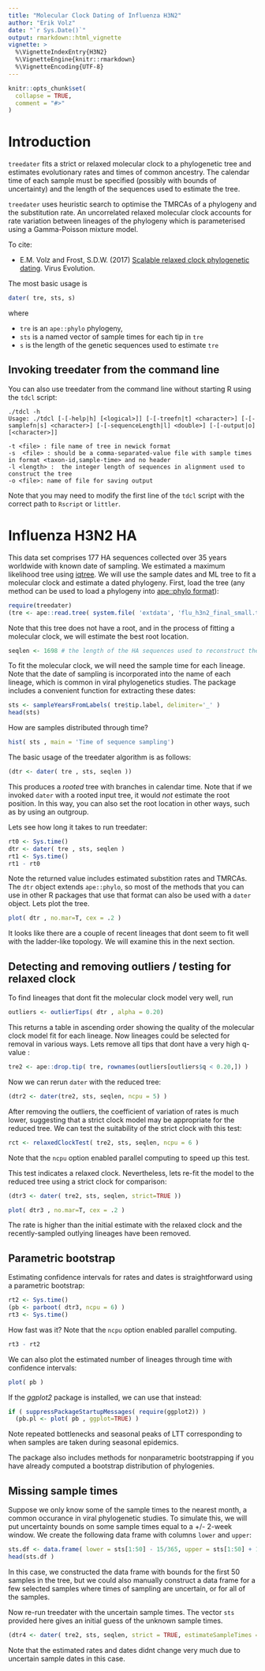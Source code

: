 ```yaml
---
title: "Molecular Clock Dating of Influenza H3N2"
author: "Erik Volz"
date: "`r Sys.Date()`"
output: rmarkdown::html_vignette
vignette: >
  %\VignetteIndexEntry{H3N2}
  %\VignetteEngine{knitr::rmarkdown}
  %\VignetteEncoding{UTF-8}
---
```


```r
knitr::opts_chunk$set(
  collapse = TRUE,
  comment = "#>"
)
```

# Introduction
`treedater` fits a strict or relaxed molecular clock to a phylogenetic tree and estimates evolutionary rates and times of common ancestry. The calendar time of each sample must be specified (possibly with bounds of uncertainty) and the length of the sequences used to estimate the tree. 

`treedater` uses heuristic search to optimise the TMRCAs of a phylogeny and the substitution rate. 
An uncorrelated relaxed molecular clock accounts for rate variation between lineages of the phylogeny which is parameterised using a Gamma-Poisson mixture model.

To cite:

* E.M. Volz and Frost, S.D.W. (2017) [Scalable relaxed clock phylogenetic dating](https://doi.org/10.1093/ve/vex025). Virus Evolution.

The most basic usage is 
```r
dater( tre, sts, s)
```

where 

* `tre` is an `ape::phylo` phylogeny, 
* `sts` is a named vector of sample times for each tip in `tre`
* `s` is the length of the genetic sequences used to estimate `tre`

## Invoking treedater from the command line

You can also use treedater from the command line without starting R using the `tdcl` script: 
```
./tdcl -h
Usage: ./tdcl [-[-help|h] [<logical>]] [-[-treefn|t] <character>] [-[-samplefn|s] <character>] [-[-sequenceLength|l] <double>] [-[-output|o] [<character>]]

-t <file> : file name of tree in newick format  
-s  <file> : should be a comma-separated-value file with sample times in format <taxon-id,sample-time> and no header
-l <length> :  the integer length of sequences in alignment used to construct the tree 
-o <file>: name of file for saving output 
```
Note that you may need to modify the first line of the `tdcl` script with the correct path to `Rscript` or `littler`.

# Influenza H3N2 HA 
This data set comprises 177 HA sequences collected over 35 years worldwide with known date of sampling.
We estimated a maximum likelihood tree using [iqtree](http://www.iqtree.org/). 
We will use the sample dates and ML tree to fit a molecular clock and estimate a dated phylogeny. 
First, load the tree (any method can be used to load a phylogeny into [ape::phylo format](http://ape-package.ird.fr/)): 

```r
require(treedater)
(tre <- ape::read.tree( system.file( 'extdata', 'flu_h3n2_final_small.treefile', package='treedater') ))
```
Note that this tree does not have a root, and in the process of fitting a molecular clock, we will estimate the best root location. 

```r
seqlen <- 1698 # the length of the HA sequences used to reconstruct the phylogeny
```

To fit the molecular clock, we will need the sample time for each lineage. 
Note that the date of sampling is incorporated into the name of each lineage, which is common in viral phylogenetics studies. 
The package includes a convenient function for extracting these dates:
```r
sts <- sampleYearsFromLabels( tre$tip.label, delimiter='_' )
head(sts)
```

How are samples distributed through time? 
```r
hist( sts , main = 'Time of sequence sampling') 
```

The basic usage of the treedater algorithm is as follows:
```r
(dtr <- dater( tre , sts, seqlen ))
```
This produces a *rooted* tree with branches in calendar time. Note that if we invoked `dater` with a rooted input tree, it would _not_ estimate the root position. In this way, you can also set the root location in other ways, such as by using an outgroup. 

Lets see how long it takes to run treedater:

```r
rt0 <- Sys.time()
dtr <- dater( tre , sts, seqlen )
rt1 <- Sys.time()
rt1 - rt0 
```

Note the returned value includes estimated substition rates and TMRCAs. 
The `dtr` object extends `ape::phylo`, so most of the methods that you can use in other R packages that use that format can also be used with a `dater` object. Lets plot the tree. 

```r
plot( dtr , no.mar=T, cex = .2 )
```

It looks like there are a couple of recent lineages that dont seem to fit well with the ladder-like topology. We will examine this in the next section. 



## Detecting and removing outliers / testing for relaxed clock
To find lineages that dont fit the molecular clock model very well, run

```r
outliers <- outlierTips( dtr , alpha = 0.20) 
```

This returns a table in ascending order showing the quality of the molecular clock model fit for each lineage.
Now lineages could be selected for removal in various ways. 
Lets remove all tips that dont have a very high q-value :

```r
tre2 <- ape::drop.tip( tre, rownames(outliers[outliers$q < 0.20,]) )
```

Now we can rerun `dater` with the reduced tree:

```r
(dtr2 <- dater(tre2, sts, seqlen, ncpu = 5) )
```

After removing the outliers, the coefficient of variation of rates is much lower, suggesting that a strict clock model may be appropriate for the reduced tree. We can test the suitability of the strict clock with this test: 


```r
rct <- relaxedClockTest( tre2, sts, seqlen, ncpu = 6 ) 
```

Note that the `ncpu` option enabled parallel computing to speed up this test. 

This test indicates a relaxed clock. 
Nevertheless, lets re-fit the model to the reduced tree using a strict clock for comparison:


```r
(dtr3 <- dater( tre2, sts, seqlen, strict=TRUE ))
```

```r
plot( dtr3 , no.mar=T, cex = .2 ) 
```

The rate is higher than the initial estimate with the relaxed clock and the recently-sampled outlying lineages have been removed. 

## Parametric bootstrap
Estimating confidence intervals for rates and dates is straightforward using a parametric bootstrap: 

```r
rt2 <- Sys.time()
(pb <- parboot( dtr3, ncpu = 6) )
rt3 <- Sys.time()
```

How fast was it? Note that the `ncpu` option enabled parallel computing. 

```r
rt3 - rt2 
```

We can also plot the estimated number of lineages through time with confidence intervals: 

```r
plot( pb ) 
```

If the *ggplot2* package is installed, we can use that instead:

```r
if ( suppressPackageStartupMessages( require(ggplot2)) )
  (pb.pl <- plot( pb , ggplot=TRUE) )
```

Note repeated bottlenecks and seasonal peaks of LTT corresponding to when samples are taken during seasonal epidemics.

The package also includes methods for nonparametric bootstrapping if you have already computed a bootstrap distribution of phylogenies. 

## Missing sample times
Suppose we only know some of the sample times to the nearest month, a common occurance in viral phylogenetic studies. 
To simulate this, we will put uncertainty bounds on some sample times equal to a +/- 2-week window. 
We create the following data frame with columns `lower` and `upper`: 

```r
sts.df <- data.frame( lower = sts[1:50] - 15/365, upper = sts[1:50] + 15/365 )
head(sts.df )
```

In this case, we constructed the data frame with bounds for the first 50 samples in the tree, but we could also manually construct a data frame for a few selected samples where times of sampling are uncertain, or for all of the samples. 

Now re-run treedater with the uncertain sample times. The vector `sts` provided here gives an initial guess of the unknown sample times. 

```r
(dtr4 <- dater( tre2, sts, seqlen, strict = TRUE, estimateSampleTimes = sts.df ) )
```

Note that the estimated rates and dates didnt change very much due to uncertain sample dates in this case.   
